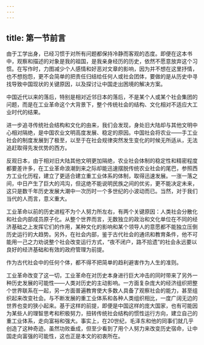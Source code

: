 ```yaml
---
---
---
```

title: 第一节前言
---



由于工学出身，已经习惯于对所有问题都保持冷静而客观的态度。即便在这本书中，观察和描述的对象是我的祖国，是我亲身经历的历史，依然不愿意放弃这个习惯。在写作时，力图减少个人感情和好恶对文章的影响，因为并不想在这里抒情，也不想抱怨，更不会简单的把责任归结给任何人或社会团体，要做的是从历史中寻找导致中国现状的关键原因，以及探讨让中国走出困境的解决方案。

中国近代以来的落后，特别是相对近邻日本的落后，不是某个人或某个社会集团的问题，而是在工业革命这个大背景下，整个传统社会的结构、文化相对不适应大工业时代的结果。

进一步追寻传统社会结构和文化的由来，我们会发现，身处旧大陆却与其他文明中心相对隔绝，是中国农业文明高度发展、稳定的原因。中国社会将农业——手工业社会的制度发展到了极至，以至于在社会规律突然发生变化的时候无所适从，无法追赶取得先发优势的西方。

反观日本，由于相对旧大陆其他文明更加隔绝，农业社会体制的稳定性和精密程度都要差许多，在工业革命浪潮到来之际却能迅速摆脱传统农业社会的尾巴，参照西方工业化历程，建立了更适合建立重工业体系的体制，取得迅速发展。一涨一落之间，中日产生了巨大的鸿沟，但这绝不能说明民族之间的优劣，更不能决定未来，这只是数千年历史发展大潮中一次历时一个多世纪的小波动而已。当然，对于我们当代的人而言，意义重大。

工业革命以前的历史进程不为个人努力所左右，有两个关键原因：人类社会分散化和社会内部成员原子化。从整个世界而言，无数独立的政治和文化单位在不同的经济基础之上发挥它们的作用，某种文化的影响和某个领导人的意愿都不能独立压倒历史运行的大趋势。另外，在社会内部，鉴于古代社会的通讯和教育条件，他不可能用一己之力劝说整个社会改变运行方式，“夜不闭户，路不拾遗”的社会永远要以良好的经济基础和有效的政府管理为前提。

作为古代社会中的任何个体，都不得不把简单的趋利避害作为人生的准则。

工业革命改变了这一切，工业革命在对历史本身进行巨大冲击的同时带来了另外一种历史发展的可能性——人类对历史的主动影响。一方面复杂庞大的经济组织把整个世界联系在一起，另一方面普遍教育使大多数人具备了观察社会的能力，甚至组织起来改变社会。与不断发展的重工业体系和各种人类组织相比，一度广阔无边的世界也变的狭小起来。基于这样的前提，即便是中国这样的庞大国家，也有可能因为某些人的理智思考和积极努力，扭转传统社会结构的惯性运行方向，建立自己的重工业体系，走向富裕和强大。事实上，在20世纪，毛泽东和他的同事们就几乎创造了这种奇迹。虽然功败垂成，但至少看到了用个人努力来改变历史宿命，让中国走向富强的可能性，这也正是本文的初衷所在。